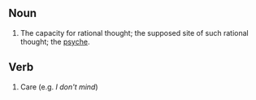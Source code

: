 ==Noun==
#The capacity for rational thought; the supposed site of such rational thought; the [[psyche]].

==Verb==
#Care (e.g. ''I don't mind'')